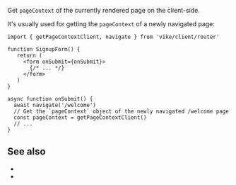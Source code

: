 
<ConfigSpec
  env="client"
  global={null}
/>

Get <Link href="/pageContext">`pageContext`</Link> of the currently rendered page on the client-side.

It's usually used for getting the `pageContext` of a newly navigated page:

```tsx
import { getPageContextClient, navigate } from 'vike/client/router'

function SignupForm() {
   return (
     <form onSubmit={onSubmit}>
       {/* ... */}
     </form>
   )
}

async function onSubmit() {
  await navigate('/welcome')
  // Get the `pageContext` object of the newly navigated /welcome page
  const pageContext = getPageContextClient()
  // ...
}
```

## See also

- <Link href="/pageContext" />
- <Link href="/navigate" />
